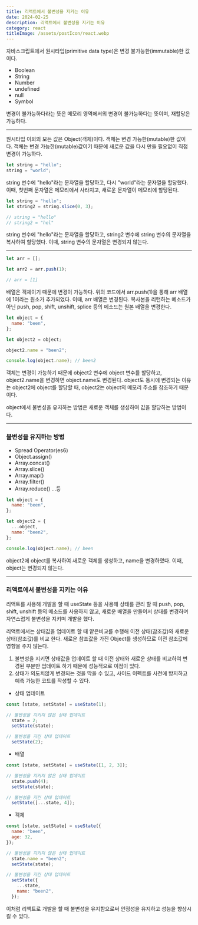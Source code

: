 ```yaml
---
title: 리액트에서 불변성을 지키는 이유
date: 2024-02-25
description: 리액트에서 불변성을 지키는 이유
category: react
titleImage: /assets/postIcon/react.webp
---
```


자바스크립트에서 원시타입(primitive data type)은 변경 불가능한(immutable)한 값이다.

- Boolean
- String
- Number
- undefined
- null
- Symbol

변경이 불가능하다라는 뜻은 메모리 영역에서의 변경이 불가능하다는 뜻이며, 재할당은 가능하다.

---

원시타입 이외의 모든 값은 Object(객체)이다. 객체는 변경 가능한(mutable)한 값이다.
객체는 변경 가능한(mutable)값이기 때문에 새로운 값을 다시 만들 필요없이 직접 변경이 가능하다.

```javascript
let string = "hello";
string = "world";
```
string 변수에 "hello"라는 문자열을 할당하고, 다시 "world"라는 문자열을 할당했다. 이때, 첫번째 문자열은 메모리에서 사라지고, 새로운 문자열이 메모리에 할당된다.

```javascript
let string = "hello";
let string2 = string.slice(0, 3);

// string = "hello"
// string2 = "hel"
```
string 변수에 "hello"라는 문자열을 할당하고, string2 변수에 string 변수의 문자열을 복사하여 할당했다. 이때, string 변수의 문자열은 변경되지 않는다.

---

```javascript
let arr = [];

let arr2 = arr.push(1);

// arr = [1]
```

배열은 객체이기 때문에 변경이 가능하다. 위의 코드에서 arr.push(1)을 통해 arr 배열에 1이라는 원소가 추가되었다. 이때, arr 배열은 변경된다.
복사본을 리턴하는 메소드가 아닌 push, pop, shift, unshift, splice 등의 메소드는 원본 배열을 변경한다.

```javascript
let object = {
  name: "been",
};

let object2 = object;

object2.name = "been2";

console.log(object.name); // been2
```

객체는 변경이 가능하기 때문에 object2 변수에 object 변수를 할당하고, object2.name을 변경하면 object.name도 변경된다.
object도 동시에 변경되는 이유는 object2에 object를 할당할 때, object2는 object의 메모리 주소를 참조하기 때문이다.

object에서 불변성을 유지하는 방법은 새로운 객체를 생성하여 값을 할당하는 방법이다.

---

### 불변성을 유지하는 방법
- Spread Operator(es6)
- Object.assign()
- Array.concat()
- Array.slice()
- Array.map()
- Array.filter()
- Array.reduce()
...등

```javascript
let object = {
  name: "been",
};

let object2 = {
  ...object,
  name: "been2",
};

console.log(object.name); // been
```

object2에 object를 복사하여 새로운 객체를 생성하고, name을 변경하였다. 이때, object는 변경되지 않는다.

---

### 리액트에서 불변성을 지키는 이유

리액트를 사용해 개발을 할 때 useState 등을 사용해 상태를 관리 할 때 push, pop, shift, unshift 등의 메소드를 사용하지 않고,
새로운 배열을 만들어서 상태를 변경하며 자연스럽게 불변성을 지키며 개발을 했다.

리액트에서는 상태값을 업데이트 할 때 얕은비교를 수행해 이전 상태(참조값)와 새로운 상태(참조값)를 비교 한다.
새로운 참조값을 가진 Object를 생성하므로 이전 참조값에 영향을 주지 않는다.

1. 불변성을 지키면 상태값을 업데이트 할 때 이전 상태와 새로운 상태를 비교하여 변경된 부분만 업데이트 하기 때문에 성능적으로 이점이 있다.
2. 상태가 의도치않게 변경되는 것을 막을 수 있고, 사이드 이펙트를 사전에 방지하고 예측 가능한 코드를 작성할 수 있다.

- 상태 업데이트
```javascript
const [state, setState] = useState(1);

// 불변성을 지키지 않은 상태 업데이트
  state = 2;
  setState(state);

// 불변성을 지킨 상태 업데이트
  setState(2);
```

- 배열
```javascript
const [state, setState] = useState([1, 2, 3]);

// 불변성을 지키지 않은 상태 업데이트
  state.push(4);
  setState(state);

// 불변성을 지킨 상태 업데이트
  setState([...state, 4]);
```

- 객체
```javascript
const [state, setState] = useState({
  name: "been",
  age: 32,
});

// 불변성을 지키지 않은 상태 업데이트
  state.name = "been2";
  setState(state);

// 불변성을 지킨 상태 업데이트
  setState({
    ...state,
    name: "been2",
  });
```

이처럼 리액트로 개발을 할 때 불변성을 유지함으로써 안정성을 유지하고 성능을 향상시킬 수 있다.
